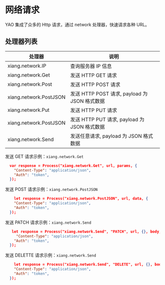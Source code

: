 # 网络请求

YAO 集成了众多的 Http 请求，通过 network 处理器，快速请求各种 URL。

## 处理器列表

| 处理器                 | 说明                                          |
| ---------------------- | --------------------------------------------- |
| xiang.network.IP       | 查询服务器 IP 信息                            |
| xiang.network.Get      | 发送 HTTP GET 请求                            |
| xiang.network.Post     | 发送 HTTP POST 请求                           |
| xiang.network.PostJSON | 发送 HTTP POST 请求, payload 为 JSON 格式数据 |
| xiang.network.Put      | 发送 HTTP PUT 请求                            |
| xiang.network.PostJSON | 发送 HTTP PUT 请求, payload 为 JSON 格式数据  |
| xiang.network.Send     | 发送任意请求, payload 为 JSON 格式数据        |

发送 GET 请求示例：`xiang.network.Get`

```json
  var response = Process("xiang.network.Get", url, params, {
    "Content-Type": "application/json",
    "Auth": "token",
  });
```

发送 POST 请求示例：`xiang.network.PostJSON`

```json
    let response = Process("xiang.network.PostJSON", url, data, {
    "Content-Type": "application/json",
    "Auth": "token",
  });
```

发送 PATCH 请求示例：`xiang.network.Send`

```json
   let response = Process("xiang.network.Send", "PATCH", url, {}, body, {
     "Content-Type": "application/json",
    "Auth": "token",
  });
```

发送 DELETTE 请求示例：`xiang.network.Send`

```json
    let response = Process("xiang.network.Send", "DELETE", url, {}, body, {
    "Content-Type": "application/json",
    "Auth": "token",
  });
```

